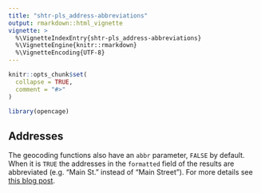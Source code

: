 ```yaml
---
title: "shtr-pls_address-abbreviations"
output: rmarkdown::html_vignette
vignette: >
  %\VignetteIndexEntry{shtr-pls_address-abbreviations}
  %\VignetteEngine{knitr::rmarkdown}
  %\VignetteEncoding{UTF-8}
---
```


```r
knitr::opts_chunk$set(
  collapse = TRUE,
  comment = "#>"
)
```

```r
library(opencage)
```

## Addresses

The geocoding functions also have an `abbr` parameter, `FALSE` by default. When it is `TRUE` the addresses in the `formatted` field of the results are abbreviated (e.g. "Main St." instead of "Main Street"). For more details see [this blog post](http://blog.opencagedata.com/post/160294347883/shrtr-pls).
